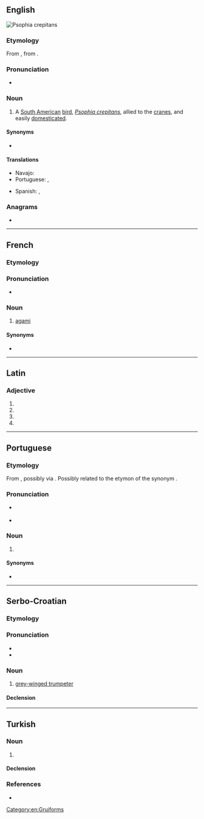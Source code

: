 ==English==
[[File:Grey-winged Trumpeter Psophia crepitans Bird 2000px.jpg|right|thumb|''Psophia crepitans'']]
{{wikipedia|Grey-winged Trumpeter}}
{{wikispecies|Psophia crepitans}}

===Etymology===
From {{bor|en|fr|-}}, from {{der|en|car|-}}.

===Pronunciation===
* {{IPA|en|/ˈæɡəmi/}}

===Noun===
{{en-noun}}

# {{lb|en|zoology}} A [[South America]]n [[bird]], ''[[Psophia crepitans]]'', allied to the [[crane]]s, and easily [[domesticate]]d.

====Synonyms====
* {{sense|Psophia crepitans}} {{l|en|grey-winged trumpeter}}

====Translations====
{{trans-top|a South American bird, ''Psophia crepitans''}}
* Navajo: {{t|nv|tsiiyázhí}}
* Portuguese: {{t|pt|agami|m}}, {{t|pt|jacamim|m}}
{{trans-mid}}
* Spanish: {{t+|es|agamí|m}}, {{t+|es|trompetero|m}}
{{trans-bottom}}

===Anagrams===
* {{anagrams|en|a=aagim|amiga}}

[[Category:en:Gruiforms]]

----

==French==

===Etymology===
{{rfe|fr}}

===Pronunciation===
* {{fr-IPA}}

===Noun===
{{fr-noun|m}}

# [[#English|agami]]

====Synonyms====
* {{l|fr|oiseau-trompette}}

----

==Latin==

===Adjective===
{{la-adj-form|agamī}}

# {{inflection of|la|agamus||nom|m|p}}
# {{inflection of|la|agamus||gen|m|s}}
# {{inflection of|la|agamus||gen|n|s}}
# {{inflection of|la|agamus||voc|m|p}}

----

==Portuguese==

===Etymology===
From {{der|pt|car|-}}, possibly via {{bor|pt|fr|-}}. Possibly related to the {{der|pt|tpw|-}} etymon of the synonym {{m|pt|jacamim}}.

===Pronunciation===
* {{a|BR}} {{IPA|pt|/aɡaˈmi/}}
* {{a|PT}} {{IPA|pt|/ɐɣɐˈmi/}}

===Noun===
{{pt-noun|m-f}}

# {{lb|pt|zoology}} {{l|en|agami}} {{gloss|a South American bird, ''[[Psophia crepitans]]'' ([[grey-winged trumpeter]])}}

====Synonyms====
* {{l|pt|jacamim}}

----

==Serbo-Croatian==

===Etymology===
{{rfe|sh}}

===Pronunciation===
* {{IPA|sh|/aɡǎːmi/}}
* {{hyphenation|sh|a|ga|mi}}

===Noun===
{{sh-noun|g=m|head=agámi}}

# [[grey-winged trumpeter]]

====Declension====
{{sh-decl-noun
|agámi|agamiji
|agámija|agamija
|agamiju|agamijima
|agamija|agamije
|agamije|agamiji
|agamiju|agamijima
|agamijem|agamijima
}}

----

==Turkish==

===Noun===
{{tr-noun|yi|ler}}

# {{rfdef|tr}}

====Declension====
{{tr-infl-noun-v|i|poss=1}}

===References===
* {{R:TDK|lang=tr}}